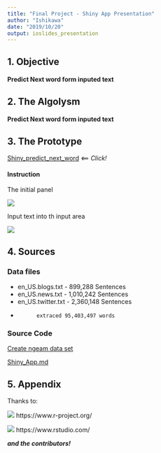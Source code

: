 ---
title: "Final Project - Shiny App Presentation"
author: "Ishikawa"
date: "2019/10/20"
output: ioslides_presentation
---

## 1. Objective

#### Predict Next word form inputed text


## 2. The Algolysm

#### Predict Next word form inputed text


## 3. The Prototype

[Shiny_predict_next_word](tahttps://hr-ishikawa.shinyapps.io/Shiny_predict_next_word/)  <== *Click!*

#### Instruction

The initial panel
<div align="center">
<img src="./RStudio_Presen__next_word/NW1.PNG"><br/>
</div>

Input text into th input area
<div align="center">
<img src="./RStudio_Presen__next_word/NW2.PNG"><br/>
</div>

## 4. Sources

### Data files

- en_US.blogs.txt   -     899,288 Sentences
- en_US.news.txt    -   1,010,242 Sentences
- en_US.twitter.txt -   2,360,148 Sentences
-           extraced 95,403,497 words

### Source Code  

[Create ngeam data set](https://hr-ishikawa.github.io/coursera/DataScienceSpecialization/10_Data_Science_Capstone/Final_Project/Text_Mining_final_project_Create_ngram.html)

[Shiny_App.md](https://github.com/hr-ishikawa/coursera/blob/master/DataScienceSpecialization/10_Data_Science_Capstone/Final_Project/Shiny_App.md)

## 5. Appendix

Thanks to:

![](./RStudio_Presen__next_word/R_logo.PNG)
https://www.r-project.org/

![](./RStudio_Presen__next_word/RStudio_logo.PNG)
https://www.rstudio.com/

***and the contributors!***

